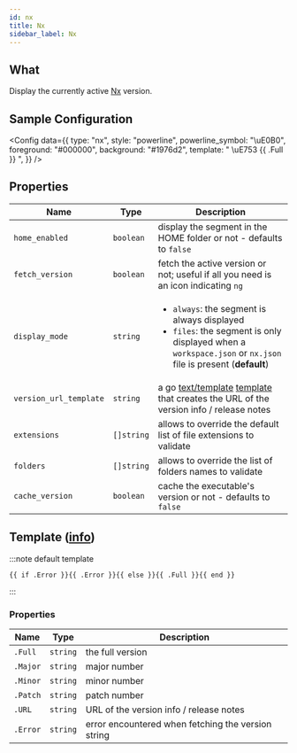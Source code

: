 ```yaml
---
id: nx
title: Nx
sidebar_label: Nx
---
```


## What

Display the currently active [Nx][nx-docs] version.

## Sample Configuration


<Config
  data={{
    type: "nx",
    style: "powerline",
    powerline_symbol: "\uE0B0",
    foreground: "#000000",
    background: "#1976d2",
    template: " \uE753 {{ .Full }} ",
  }}
/>

## Properties

| Name                   | Type       | Description                                                                                                                                                                   |
| ---------------------- | ---------- | ----------------------------------------------------------------------------------------------------------------------------------------------------------------------------- |
| `home_enabled`         | `boolean`  | display the segment in the HOME folder or not - defaults to `false`                                                                                                           |
| `fetch_version`        | `boolean`  | fetch the active version or not; useful if all you need is an icon indicating `ng`                                                                                            |
| `display_mode`         | `string`   | <ul><li>`always`: the segment is always displayed</li><li>`files`: the segment is only displayed when a `workspace.json` or `nx.json` file is present (**default**)</li></ul> |
| `version_url_template` | `string`   | a go [text/template][go-text-template] [template][templates] that creates the URL of the version info / release notes                                                         |
| `extensions`           | `[]string` | allows to override the default list of file extensions to validate                                                                                                            |
| `folders`              | `[]string` | allows to override the list of folders names to validate                                                                                                                      |
| `cache_version`        | `boolean`  | cache the executable's version or not - defaults to `false`                                                                                                                   |

## Template ([info][templates])

:::note default template

```template
{{ if .Error }}{{ .Error }}{{ else }}{{ .Full }}{{ end }}
```

:::

### Properties

| Name     | Type     | Description                                        |
| -------- | -------- | -------------------------------------------------- |
| `.Full`  | `string` | the full version                                   |
| `.Major` | `string` | major number                                       |
| `.Minor` | `string` | minor number                                       |
| `.Patch` | `string` | patch number                                       |
| `.URL`   | `string` | URL of the version info / release notes            |
| `.Error` | `string` | error encountered when fetching the version string |

[go-text-template]: https://golang.org/pkg/text/template/
[templates]: /docs/configuration/templates
[nx-docs]: https://nx.dev
